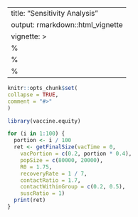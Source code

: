 ---
title: "Sensitivity Analysis"
output: rmarkdown::html_vignette
vignette: >
%\VignetteIndexEntry{sensitivity_analysis}
  %\VignetteEngine{knitr::rmarkdown}
  %\VignetteEncoding{UTF-8}
  ---

  ```r
knitr::opts_chunk$set(
  collapse = TRUE,
  comment = "#>"
)
```

```r
library(vaccine.equity)
```

```r
for (i in 1:100) {
  portion <- i / 100
  ret <- getFinalSize(vacTime = 0,
    vacPortion = c(0.2, portion * 0.4),
    popSize = c(80000, 20000),
    R0 = 1.75,
    recoveryRate = 1 / 7,
    contactRatio = 1.7,
    contactWithinGroup = c(0.2, 0.5),
    suscRatio = 1)
  print(ret)
}
```

